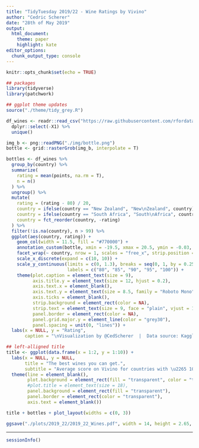 ```yaml
---
title: "TidyTuesday 2019/22 - Wine Ratings by Vivino"
author: "Cedric Scherer"
date: "28th of May 2019"
output:
  html_document:
    theme: paper
    highlight: kate
editor_options:
  chunk_output_type: console
---
```


```r
knitr::opts_chunk$set(echo = TRUE)
```

```r
## packages
library(tidyverse)
library(patchwork)

## ggplot theme updates
source("./theme/tidy_grey.R")
```

```r
df_wines <- readr::read_csv("https://raw.githubusercontent.com/rfordatascience/tidytuesday/master/data/2019/2019-05-28/winemag-data-130k-v2.csv") %>% 
  dplyr::select(-X1) %>% 
  unique()
```

```r
img_b <- png::readPNG("./img/bottle.png") 
bottle <- grid::rasterGrob(img_b, interpolate = T) 

bottles <- df_wines %>% 
  group_by(country) %>% 
  summarize(
    rating = mean(points, na.rm = T),
    n = n()
  ) %>% 
  ungroup() %>% 
  mutate(
    rating = (rating - 80) / 20,
    country = ifelse(country == "New Zealand", "New\nZealand", country),
    country = ifelse(country == "South Africa", "South\nAfrica", country),
    country = fct_reorder(country, -rating)
  ) %>% 
  filter(!is.na(country), n > 99) %>% 
  ggplot(aes(country, rating)) +
    geom_col(width = 11.5, fill = "#770000") +
    annotation_custom(bottle, xmin = -19.5, xmax = 20.5, ymin = -0.03, ymax = 1.3) +
    facet_wrap(~ country, nrow = 1, scales = "free_x", strip.position = "bottom") +
    scale_x_discrete(expand = c(10, 10)) +
    scale_y_continuous(limits = c(0, 1.3), breaks = seq(0, 1, by = 0.25), 
                       labels = c("80", "85", "90", "95", "100")) +
    theme(plot.caption = element_text(size = 9),
          axis.title.y = element_text(size = 12, hjust = 0.2),
          axis.text.x = element_blank(),
          axis.text.y = element_text(size = 8.5, family = "Roboto Mono"),
          axis.ticks = element_blank(),
          strip.background = element_rect(color = NA),
          strip.text = element_text(size = 9, face = "plain", vjust = 1),
          panel.border = element_rect(color = NA),
          panel.grid.major.y = element_line(color = "grey30"),
          panel.spacing = unit(0, "lines")) +
  labs(x = NULL, y = "Rating", 
       caption = "\nVisualization by @CedScherer  |  Data source: Kaggle")

## left-alligned title
title <- ggplot(data.frame(x = 1:2, y = 1:10)) +
  labs(x = NULL, y = NULL,
       title = "The best wines you can get.",
       subtitle = "Average score on Vivino for countries with \u2265 100 wines (based on reviews with \u2265 80 points).\n") +
  theme(line = element_blank(),
        plot.background = element_rect(fill = "transparent", color = "transparent"),
        #plot.title = element_text(size = 18),
        panel.background = element_rect(fill = "transparent"),
        panel.border = element_rect(color = "transparent"),
        axis.text = element_blank())

title + bottles + plot_layout(widths = c(0, 3))

ggsave("./plots/2019_22/2019_22_Wines.pdf", width = 14, height = 2.65, device = cairo_pdf)
```

***

```r
sessionInfo()
```
